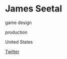 # James Seetal

<Skills>

game design

production

</Skills>

<Location>

United States

</Location>

<Personal>

[Twitter](https://twitter.com/jamesseetal)

</Personal>


